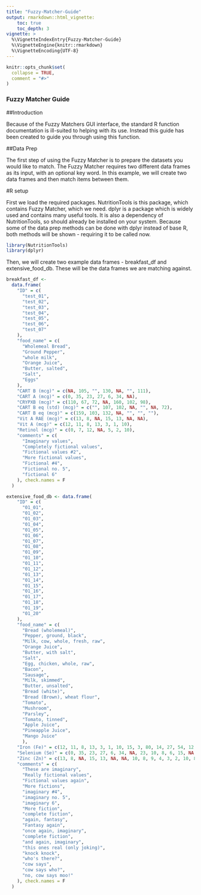 ```yaml
---
title: "Fuzzy-Matcher-Guide"
output: rmarkdown::html_vignette:
    toc: true
    toc_depth: 3
vignette: >
  %\VignetteIndexEntry{Fuzzy-Matcher-Guide}
  %\VignetteEngine{knitr::rmarkdown}
  %\VignetteEncoding{UTF-8}
---
```


```r
knitr::opts_chunk$set(
  collapse = TRUE,
  comment = "#>"
)
```

### Fuzzy Matcher Guide

##Introduction

Because of the Fuzzy Matchers GUI interface, the standard R function documentation is ill-suited to helping with its use. Instead this guide has been created to guide you through using this function.

##Data Prep

The first step of using the Fuzzy Matcher is to prepare the datasets you would like to match. The Fuzzy Matcher requires two different data frames as its input, with an optional key word. In this example, we will create two data frames and then match items between them.

#R setup

First we load the required packages. NutritionTools is this package, which contains Fuzzy Matcher, which we need. dplyr is a package which is widely used and contains many useful tools. It is also a dependency of NutritionTools, so should already be installed on your system. Because some of the data prep methods can be done with dplyr instead of base R, both methods will be shown - requiring it to be called now.

```r
library(NutritionTools)
library(dplyr)
```

Then, we will create two example data frames - breakfast_df and extensive_food_db. These will be the data frames we are matching against.

```r
breakfast_df <-
  data.frame(
    "ID" = c(
      "test_01",
      "test_02",
      "test_03",
      "test_04",
      "test_05",
      "test_06",
      "test_07"
    ),
    "food_name" = c(
      "Wholemeal Bread",
      "Ground Pepper",
      "whole milk",
      "Orange Juice",
      "Butter, salted",
      "Salt",
      "Eggs"
    ),
    "CART B (mcg)" = c(NA, 105, "", 130, NA, "", 111),
    "CART A (mcg)" = c(0, 35, 23, 27, 6, 34, NA),
    "CRYPXB (mcg)" = c(110, 67, 72, NA, 160, 102, 98),
    "CART B eq (std) (mcg)" = c("", 107, 102, NA, "", NA, 72),
    "CART B eq (mcg)" = c(159, 103, 132, NA, "", "", ""),
    "Vit A RAE (mcg)" = c(13, 8, NA, 15, 13, NA, NA),
    "Vit A (mcg)" = c(12, 11, 8, 13, 3, 1, 10),
    "Retinol (mcg)" = c(0, 7, 12, NA, 5, 2, 10),
    "comments" = c(
      "Imaginary values",
      "Completely fictional values",
      "Fictional values #2",
      "More fictional values",
      "Fictional #4",
      "Fictional no. 5",
      "fictional 6"
    ), check.names = F
  )

extensive_food_db <- data.frame(
    "ID" = c(
      "01_01",
      "01_02",
      "01_03",
      "01_04",
      "01_05",
      "01_06",
      "01_07",
      "01_08",
      "01_09",
      "01_10",
      "01_11",
      "01_12",
      "01_13",
      "01_14",
      "01_15",
      "01_16",
      "01_17",
      "01_18",
      "01_19",
      "01_20"
    ),
    "food_name" = c(
      "Bread (wholemeal)",
      "Pepper, ground, black",
      "Milk, cow, whole, fresh, raw",
      "Orange Juice",
      "Butter, with salt",
      "Salt",
      "Egg, chicken, whole, raw",
      "Bacon",
      "Sausage",
      "Milk, skimmed",
      "Butter, unsalted",
      "Bread (white)",
      "Bread (Brown), wheat flour",
      "Tomato",
      "Mushroom",
      "Parsley",
      "Tomato, tinned",
      "Apple Juice",
      "Pineapple Juice",
      "Mango Juice"
      ),
    "Iron (Fe)" = c(12, 11, 8, 13, 3, 1, 10, 15, 3, 80, 14, 27, 54, 12, 7, 3, 7, 15, 10, 45),
    "Selenium (Se)" = c(0, 35, 23, 27, 6, 34, NA, 23, 10, 8, 6, 15, NA, "", 20, 12, 18, 20, 12, 20),
    "Zinc (Zn)" = c(13, 8, NA, 15, 13, NA, NA, 10, 8, 9, 4, 3, 2, 10, 8, 6, 14, 13, 21, 6),
    "comments" = c(
      "These are imaginary",
      "Really fictional values",
      "Fictional values again",
      "More fictions",
      "imaginary #4",
      "imaginary no. 5",
      "imaginary 6",
      "More fiction",
      "complete fiction",
      "again, fantasy",
      "Fantasy again",
      "once again, imaginary",
      "complete fiction",
      "and again, imaginary",
      "this ones real (only joking)",
      "knock knock",
      "who's there?",
      "cow says",
      "cow says who?",
      "no, cow says moo!"
    ), check.names = F
  )
```
